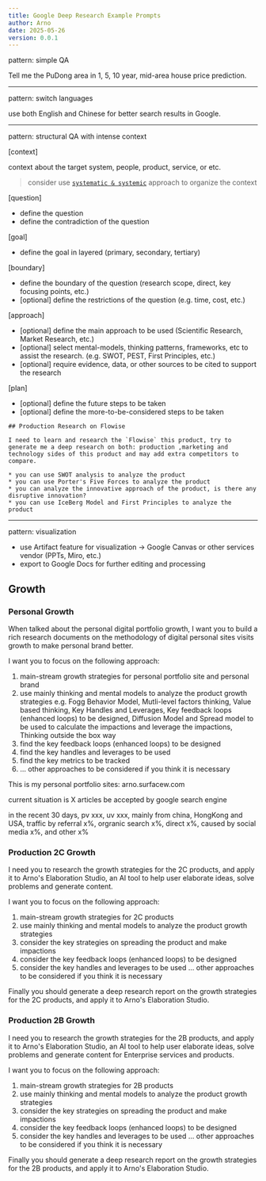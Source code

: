 ```yaml
---
title: Google Deep Research Example Prompts
author: Arno
date: 2025-05-26
version: 0.0.1
---
```


pattern: simple QA

Tell me the PuDong area in 1, 5, 10 year, mid-area house price prediction.

---

pattern: switch languages

use both English and Chinese for better search results in Google.

---

pattern: structural QA with intense context

[context]

context about the target system, people, product, service, or etc.

> consider use [`systematic & systemic`](https://arno.surfacew.com/posts/systematic-systemic) approach to organize the context

[question]

* define the question
* define the contradiction of the question

[goal]

* define the goal in layered (primary, secondary, tertiary)

[boundary]

* define the boundary of the question (research scope, direct, key focusing points, etc.)
* [optional] define the restrictions of the question (e.g. time, cost, etc.)

[approach]

* [optional] define the main approach to be used (Scientific Research, Market Research, etc.)
* [optional] select mental-models, thinking patterns, frameworks, etc to assist the research. (e.g. SWOT, PEST, First Principles, etc.)
* [optional] require evidence, data, or other sources to be cited to support the research

[plan]

* [optional] define the future steps to be taken
* [optional] define the more-to-be-considered steps to be taken


```e.g.
## Production Research on Flowise

I need to learn and research the `Flowise` this product, try to generate me a deep research on both: production ,marketing and technology sides of this product and may add extra competitors to compare.

* you can use SWOT analysis to analyze the product
* you can use Porter's Five Forces to analyze the product
* you can analyze the innovative approach of the product, is there any disruptive innovation?
* you can use IceBerg Model and First Principles to analyze the product
```

---

pattern: visualization

* use Artifact feature for visualization -> Google Canvas or other services vendor (PPTs, Miro, etc.)
* export to Google Docs for further editing and processing

## Growth

### Personal Growth

When talked about the personal digital portfolio growth, I want you to build a rich research documents on the methodology of digital personal sites visits growth to make personal brand better.

I want you to focus on the following approach:

1. main-stream growth strategies for personal portfolio site and personal brand
2. use mainly thinking and mental models to analyze the product growth strategies e.g. Fogg Behavior Model, Mutli-level factors thinking, Value based thinking, Key Handles and Leverages, Key feedback loops (enhanced loops) to be designed, Diffusion Model and Spread model to be used to calculate the impactions and leverage the impactions, Thinking outside the box way
3. find the key feedback loops (enhanced loops) to be designed
4. find the key handles and leverages to be used
5. find the key metrics to be tracked
6. ... other approaches to be considered if you think it is necessary

This is my personal portfolio sites: arno.surfacew.com

current situation is X articles be accepted by google search engine

in the recent 30 days, pv xxx, uv xxx, mainly from china, HongKong and USA, traffic by referral x%, orgranic search x%, direct x%, caused by social media x%, and other x%

### Production 2C Growth

I need you to research the growth strategies for the 2C products, and apply it to Arno's Elaboration Studio, an AI tool to help user elaborate ideas, solve problems and generate content.

I want you to focus on the following approach:

1. main-stream growth strategies for 2C products
2. use mainly thinking and mental models to analyze the product growth strategies
3. consider the key strategies on spreading the product and make impactions
4. consider the key feedback loops (enhanced loops) to be designed
5. consider the key handles and leverages to be used
... other approaches to be considered if you think it is necessary

Finally you should generate a deep research report on the growth strategies for the 2C products, and apply it to Arno's Elaboration Studio.

### Production 2B Growth

I need you to research the growth strategies for the 2B products, and apply it to Arno's Elaboration Studio, an AI tool to help user elaborate ideas, solve problems and generate content for Enterprise services and products.

I want you to focus on the following approach:

1. main-stream growth strategies for 2B products
2. use mainly thinking and mental models to analyze the product growth strategies
3. consider the key strategies on spreading the product and make impactions
4. consider the key feedback loops (enhanced loops) to be designed
5. consider the key handles and leverages to be used
... other approaches to be considered if you think it is necessary

Finally you should generate a deep research report on the growth strategies for the 2B products, and apply it to Arno's Elaboration Studio.

